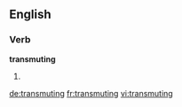 ==English==

===Verb===
'''transmuting'''

# {{present participle of|transmute}}

[[de:transmuting]]
[[fr:transmuting]]
[[vi:transmuting]]